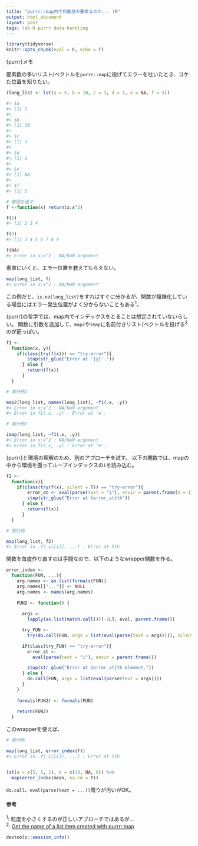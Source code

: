 ```yaml
---
title: "purrr::map内で何番目の要素なのか... (R"
output: html_document
layout: post
tags: lab R purrr data-handling
---
```


```r
library(tidyverse)
knitr::opts_chunk(eval = F, echo = T)
```

{purrr}メモ

要素数の多いリスト/ベクトルを`purrr::map`に投げてエラーを吐いたとき、コケた位置を知りたい。  

```r

(long_list <- lst(a = 5, b = 10, c = 3, d = 1, e = NA, f = 5))

#> $a
#> [1] 5
#> 
#> $b
#> [1] 10
#> 
#> $c
#> [1] 3
#> 
#> $d
#> [1] 1
#> 
#> $e
#> [1] NA
#> 
#> $f
#> [1] 5

# 範囲を返す
f <-function(x) return(x:x^2)

f(2)
#> [1] 2 3 4

f(3)
#> [1] 3 4 5 6 7 8 9

f(NA)
#> Error in x:x^2 : NA/NaN argument
```

素直にいくと、エラー位置を教えてもらえない。  
```r
map(long_list, f)
#> Error in x:x^2 : NA/NaN argument
```

この例だと、`is.na(long_list)`をすればすぐに分かるが、関数が複雑化している場合にはエラー発生位置がよく分からないこともある<sup>1</sup>。

{purrr}の哲学では、map内でインデックスをとることは想定されていないらしい。
関数に引数を追加して、`map2`や`imap`に名前付きリスト/ベクトルを投げる<sup>2</sup>のが筋っぽい。

```r
f1 <-
  function(x, y){
    if(class(try(f(x))) == "try-error"){
        stop(str_glue("Error at '{y}'."))
      } else {
        return(f(x))
      }
  }

# 実行例1

map2(long_list, names(long_list), ~f1(.x, .y))
#> Error in x:x^2 : NA/NaN argument
#> Error in f1(.x, .y) : Error at 'e'.

# 実行例2

imap(long_list, ~f1(.x, .y))
#> Error in x:x^2 : NA/NaN argument
#> Error in f1(.x, .y) : Error at 'e'.
```

{purrr}と環境の理解のため、別のアプローチを試す。
以下の関数では、mapの中から環境を遡ってループインデックスの`i`を読み込む。

```r
f2 <-
  function(x){
    if(class(try(f(x), silent = T)) == "try-error"){
        error_at <- eval(parse(text = "i"), envir = parent.frame(n = 1))
        stop(str_glue("Error at {error_at}th"))
      } else {
        return(f(x))
      }
  }

# 実行例

map(long_list, f2)
#> Error in .f(.x[[i]], ...) : Error at 5th
```

関数を毎度作り直すのは手間なので、以下のようなwrapper関数を作る。

```r
error_index <-
  function(FUN, ...){
    arg.names <- as.list(formals(FUN))
    arg.names[["..."]] <- NULL
    arg.names <- names(arg.names)
    
    FUN2 <- function() {
      
      args <-
        lapply(as.list(match.call())[-1L], eval, parent.frame())

      try_FUN <-
        try(do.call(FUN, args = list(eval(parse(text = args)))), silent = T)

      if(class(try_FUN) == "try-error"){
        error_at <-
          eval(parse(text = "i"), envir = parent.frame())

        stop(str_glue("Error at {error_at}th element."))
      } else {
        do.call(FUN, args = list(eval(parse(text = args))))
      }
    }
     
    formals(FUN2) <- formals(FUN)
    
    return(FUN2)
  }
```


このwrapperを使えば、
```r
# 実行例

map(long_list, error_index(f))
#> Error in .f(.x[[i]], ...) : Error at 5th


lst(a = c(5, 5, 1), b = c(10, NA, 0)) %>%
  map(error_index(mean, na.rm = T))
```
`do.call`、`eval(parse(text = ...))`周りが汚いがOK。

#### 参考

<sup>1</sup>: 粒度を小さくするのが正しいアプローチではあるが...  
<sup>2</sup>: [Get the name of a list item created with purrr::map](https://stackoverflow.com/questions/46909874/get-the-name-of-a-list-item-created-with-purrrmap)  

```r
devtools::session_info()
```
